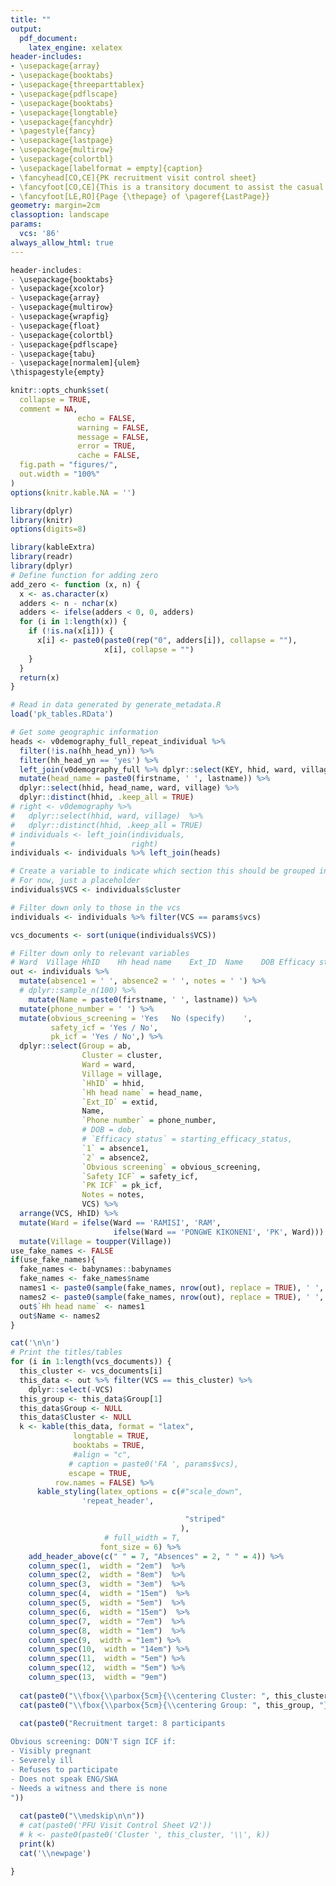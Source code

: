 ```yaml
---
title: ""
output: 
  pdf_document:
    latex_engine: xelatex
header-includes:
- \usepackage{array}
- \usepackage{booktabs}
- \usepackage{threeparttablex}
- \usepackage{pdflscape}
- \usepackage{booktabs}
- \usepackage{longtable}
- \usepackage{fancyhdr}
- \pagestyle{fancy}
- \usepackage{lastpage}
- \usepackage{multirow}
- \usepackage{colortbl}
- \usepackage[labelformat = empty]{caption}
- \fancyhead[CO,CE]{PK recruitment visit control sheet}
- \fancyfoot[CO,CE]{This is a transitory document to assist the casual laborers with household identification.\\This document will not be retained in the study investigator site file (ISF).\\Bohemia PK Visit Control Sheets Version 1.0. Date = \today\\}
- \fancyfoot[LE,RO]{Page {\thepage} of \pageref{LastPage}}
geometry: margin=2cm
classoption: landscape
params:
  vcs: '86'
always_allow_html: true
---
```


\thispagestyle{fancy}

```r
header-includes:
- \usepackage{booktabs}
- \usepackage{xcolor}
- \usepackage{array}
- \usepackage{multirow}
- \usepackage{wrapfig}
- \usepackage{float}
- \usepackage{colortbl}
- \usepackage{pdflscape}
- \usepackage{tabu}
- \usepackage[normalem]{ulem}
\thispagestyle{empty}

```


```r
knitr::opts_chunk$set(
  collapse = TRUE,
  comment = NA, 
               echo = FALSE, 
               warning = FALSE, 
               message = FALSE, 
               error = TRUE, 
               cache = FALSE,
  fig.path = "figures/",
  out.width = "100%"
)
options(knitr.kable.NA = '')
```



```r
library(dplyr)
library(knitr)
options(digits=8)

library(kableExtra)
library(readr)
library(dplyr)
# Define function for adding zero
add_zero <- function (x, n) {
  x <- as.character(x)
  adders <- n - nchar(x)
  adders <- ifelse(adders < 0, 0, adders)
  for (i in 1:length(x)) {
    if (!is.na(x[i])) {
      x[i] <- paste0(paste0(rep("0", adders[i]), collapse = ""),
                     x[i], collapse = "")
    }
  }
  return(x)
}
```

```r
# Read in data generated by generate_metadata.R
load('pk_tables.RData')

# Get some geographic information
heads <- v0demography_full_repeat_individual %>%
  filter(!is.na(hh_head_yn)) %>%
  filter(hh_head_yn == 'yes') %>%
  left_join(v0demography_full %>% dplyr::select(KEY, hhid, ward, village), by = c('PARENT_KEY' = 'KEY')) %>%
  mutate(head_name = paste0(firstname, ' ', lastname)) %>%
  dplyr::select(hhid, head_name, ward, village) %>%
  dplyr::distinct(hhid, .keep_all = TRUE)
# right <- v0demography %>% 
#   dplyr::select(hhid, ward, village)  %>%
#   dplyr::distinct(hhid, .keep_all = TRUE)
# individuals <- left_join(individuals,
#                          right) 
individuals <- individuals %>% left_join(heads)

# Create a variable to indicate which section this should be grouped in for printing
# For now, just a placeholder
individuals$VCS <- individuals$cluster

# Filter down only to those in the vcs
individuals <- individuals %>% filter(VCS == params$vcs)

vcs_documents <- sort(unique(individuals$VCS))

# Filter down only to relevant variables
# Ward	Village	HhID	Hh head name	Ext_ID	Name	DOB	Efficacy status	Absences		Notes
out <- individuals %>%
  mutate(absence1 = ' ', absence2 = ' ', notes = ' ') %>%
  # dplyr::sample_n(100) %>%
    mutate(Name = paste0(firstname, ' ', lastname)) %>%
  mutate(phone_number = ' ') %>%
  mutate(obvious_screening = 'Yes   No (specify)    ',
         safety_icf = 'Yes / No',
         pk_icf = 'Yes / No',) %>%
  dplyr::select(Group = ab,
                Cluster = cluster,
                Ward = ward, 
                Village = village,
                `HhID` = hhid,
                `Hh head name` = head_name,
                `Ext_ID` = extid,
                Name,
                `Phone number` = phone_number,
                # DOB = dob,
                # `Efficacy status` = starting_efficacy_status,
                `1` = absence1, 
                `2` = absence2,
                `Obvious screening` = obvious_screening,
                `Safety ICF` = safety_icf,
                `PK ICF` = pk_icf,
                Notes = notes,
                VCS) %>%
  arrange(VCS, HhID) %>%
  mutate(Ward = ifelse(Ward == 'RAMISI', 'RAM',
                       ifelse(Ward == 'PONGWE KIKONENI', 'PK', Ward))) %>%
  mutate(Village = toupper(Village))
use_fake_names <- FALSE
if(use_fake_names){
  fake_names <- babynames::babynames
  fake_names <- fake_names$name
  names1 <- paste0(sample(fake_names, nrow(out), replace = TRUE), ' ', sample(fake_names, nrow(out), replace = TRUE))
  names2 <- paste0(sample(fake_names, nrow(out), replace = TRUE), ' ', sample(fake_names, nrow(out), replace = TRUE))
  out$`Hh head name` <- names1
  out$Name <- names2
}
```



```r
cat('\n\n')
# Print the titles/tables
for (i in 1:length(vcs_documents)) {
  this_cluster <- vcs_documents[i]
  this_data <- out %>% filter(VCS == this_cluster) %>%
    dplyr::select(-VCS)
  this_group <- this_data$Group[1]
  this_data$Group <- NULL
  this_data$Cluster <- NULL
  k <- kable(this_data, format = "latex",
              longtable = TRUE,
              booktabs = TRUE,
              #align = "c", 
             # caption = paste0('FA ', params$vcs),
             escape = TRUE,
          row.names = FALSE) %>%
      kable_styling(latex_options = c(#"scale_down",
                'repeat_header',

                                       "striped"
                                      ), 
                     # full_width = T,
                    font_size = 6) %>%
    add_header_above(c(" " = 7, "Absences" = 2, " " = 4)) %>%
    column_spec(1,  width = "2em")  %>%
    column_spec(2,  width = "8em")  %>%
    column_spec(3,  width = "3em")  %>%
    column_spec(4,  width = "15em")  %>%
    column_spec(5,  width = "5em")  %>%
    column_spec(6,  width = "15em")  %>%
    column_spec(7,  width = "7em")  %>%
    column_spec(8,  width = "1em")  %>%
    column_spec(9,  width = "1em") %>%
    column_spec(10,  width = "14em") %>%
    column_spec(11,  width = "5em") %>%
    column_spec(12,  width = "5em") %>%
    column_spec(13,  width = "9em")  
  
  cat(paste0("\\fbox{\\parbox{5cm}{\\centering Cluster: ", this_cluster, "}}\n\n"))
  cat(paste0("\\fbox{\\parbox{5cm}{\\centering Group: ", this_group, "}}\n\n"))
  
  cat(paste0("Recruitment target: 8 participants

Obvious screening: DON'T sign ICF if:  
- Visibly pregnant  
- Severely ill  
- Refuses to participate  
- Does not speak ENG/SWA  
- Needs a witness and there is none  
"))
  
  cat(paste0("\\medskip\n\n"))
  # cat(paste0('PFU Visit Control Sheet V2'))
  # k <- paste0(paste0('Cluster ', this_cluster, '\\', k))
  print(k)
  cat('\\newpage')

}
```

\cfoot{\thepage\ of \pageref{LastPage}}

